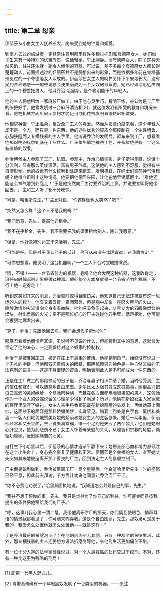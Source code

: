 ```yaml
---
---
---
```

title: 第二章 母亲
---




伊丽莎从小由女主人抚养长大，向来受到她的钟爱和娇惯。

到南方去过的旅游者一定经常注意到那里有许多穆拉托[1]和夸德隆女人，她们似乎生来有一种特别的优雅气质，说话轻柔，举止娴静。而夸德隆女人，除了这种天然风韵，往往还生就一副令人倾倒的容貌，可以说，差不多每个夸德隆女人都长得楚楚动人。前面描述过的伊丽莎并不是臆想出来的形象，而是依据多年前在肯塔基州见过的一个夸德隆女人写成的。伊丽莎在女主人的呵护关怀下平安地长大，没有受到各种诱惑——那些诱惑会使美丽成为一个女奴的致命伤。她已经嫁给附近庄园上的一个穆拉托男人，他叫乔治·哈里斯，是个聪明能干的年轻人。

他的主人将他租给一家麻袋厂做工，由于他心灵手巧，精明干练，被认为是工厂里的头把好手。他曾发明过一台麻纤清洁机[2]，就这位发明者所受的教育和境况来看，他在机械方面所展示出的才能足可与轧花机发明者惠特尼相媲美。

他相貌英俊，举止温柔，很受全厂工人的喜爱。然而从法律角度来看，这个年轻人却不是一个人，而只是一件东西，他的这些优秀的资质全都控制在一个生性粗鲁、心胸狭隘而又专横残暴的主人手里。他听说乔治的发明后，驱车来到工厂，想看看他那聪明的奴隶到底在干些什么。厂主很热情地接待了他，并祝贺他拥有一个这么有价值的奴隶。

乔治侍候主人参观了工厂、机器。参观中，乔治心情愉快，身子挺得笔直，说话十分流利，显得那么英俊潇洒，富有男子气概，这使他的主人感到不舒服，觉得有些自惭形秽。他的奴隶有什么权利到处跑来跑去，发明机器，在绅士们面前神气活现呢？他得立即制止这种情况。他要把他带回庄园，让他在地里锄草翻土，“看他还能这么神气地到处乱走！”于是他突然向厂主讨要乔治的工资，并说要立即将他带回去，厂主和工人听了都十分吃惊。

“可是，哈里斯先生，”厂主反对说，“你这样做也太突然了吧？”

“突然又怎么样？这个人不是我的吗？”

“我们愿意，先生，提高他的租金。”

“我不在乎租金，先生，我不需要把我的奴隶租给别人，除非我愿意。”

“但是，他好像特别适宜干这活啊，先生。”

“可能是吧，但是对于我让他干的活计，他可从来没有太适宜过，这我敢肯定。”

“可你想想看，他发明了这台机器啊，”一个工人不合时宜地插嘴说。

“哦，不错！——一台节省劳力的机器，是吗？他会发明这种机器，这我敢肯定；可任何时候都别让黑奴做这种事。他们每个人本身就是一台节省劳力的机器！不行！他一定得走！”

听到这突如其来的消息，乔治顿时惊得目瞪口呆，他知道自己无法违抗宣布这一厄运的人的权力。他交叉着双臂，紧闭双唇，但是胸中却像一座怒火熊熊的火山，一股股激情的火流涌向全身条条血脉。他的呼吸急促起来，又黑又大的双眼像燃烧的煤块，射出愤懑的火光；要不是那位好心的厂主碰碰他的手臂，低声相劝，他可能会狠狠地爆发出来。

“算了，乔治；先跟他回去吧。我们会想法子帮你的。”

那暴君看着他俩悄声耳语，虽说听不见说的什么，但能猜到其中的意思，这就愈发坚定了他的决心，一定要保持对这个奴隶的控制权。

乔治于是被带回庄园，被迫在庄上干最重的苦活。他能克制自己，始终没有说过一个无礼的字眼；但他那双闪着怒火的眼睛，那阴郁愤怒的神色是一种自然流露的无法克制的语言——这是不容置疑的迹象，明确表明此人是不可能成为一件东西的。

正是在工厂做工的那段快活的日子里，乔治与妻子相识并结了婚。当时他受到厂主的信任和赏识，可以随意地自由来去。谢尔比太太极其赞成这桩婚事，她很高兴把自己宠爱的美奴嫁给一个跟她同种族、而且在各方面都跟她很相配的男人，这使她作为一个女人的做媒说合的心理多少得到了满足；所以，他俩在新娘女主人家宽敞的客厅里举行了婚礼，女主人亲手将香橙花戴在新娘靓丽的头发上，再给她罩上面纱，这面纱下的面容是那样娇媚美妙，实属罕见。婚宴上到处是白手套、蛋糕和美酒——客人们艳羡地赞美新娘的娇丽和她女主人的宽容慷慨。婚后一两年里，伊丽莎经常和丈夫会面，生活得美满幸福，唯一不足的是失去了两个婴儿，他们是她的心肝宝贝，她为此悲伤不已；女主人怀着母亲般的关切，从理智和宗教的角度，循循劝导她，抚慰她痛苦的心灵。

自打生下小哈里以后，伊丽莎的心情才逐渐平静下来；她把全部心血和精力都倾注在这个小生命上，身心完全恢复了健康和正常。伊丽莎是个幸福的女人，直至她丈夫突如其来地被迫离开那个善良的厂主，回到法定主人的暴虐控制下。

厂主倒是说到做到，乔治被带离工厂一两个星期后，他希望哈里斯先生一时的盛怒已经平息，因此前去拜访，千方百计劝说他同意让乔治回厂干活。

“你不必费心劝说了，”哈里斯固执地说，“我知道怎么处理自己的事，先生。”

“我并不想干预你的事，先生。我只是觉得为了你自己的利益，你可能会同意按我提出的条件把他租给我们的厂子。”

“哼，这事儿我心里一清二楚。我带他离开你厂的那天，你们俩互使眼色、悄声耳语的情景我都看见了；你可别来糊弄我。这是个自由国家，先生，那奴隶可是属于我的，我爱怎么处置他就怎么处置他——就是这样！”

于是乔治最后的希望泡汤了；在他的前面别无其他，只有一种艰辛的苦役生活，此外，那专横残暴的主人还要想方设法折磨侮辱他，令他的生活更加痛苦不堪。

有一位十分人道的法学家曾经说过，对一个人最残酷的处罚莫过于绞刑。不对，还有一种比这更为残酷的刑罚！



* * *



[1] 即第一代黑人混血儿。

[2] 肯塔基州确有一个年轻黑奴发明了一台类似的机器。——原注